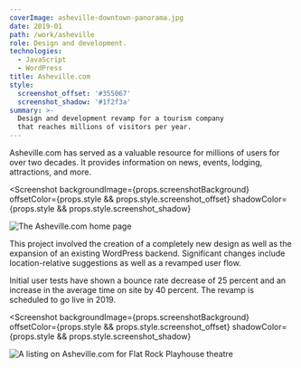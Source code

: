 ```yaml
---
coverImage: asheville-downtown-panorama.jpg
date: 2019-01
path: /work/asheville
role: Design and development.
technologies:
  - JavaScript
  - WordPress
title: Asheville.com
style:
  screenshot_offset: '#355067'
  screenshot_shadow: '#1f2f3a'
summary: >-
  Design and development revamp for a tourism company
  that reaches millions of visitors per year.
---
```


Asheville.com has served as a valuable resource for millions of users for over two
decades. It provides information on news, events, lodging, attractions, and more.

<Screenshot
  backgroundImage={props.screenshotBackground}
  offsetColor={props.style && props.style.screenshot_offset}
  shadowColor={props.style && props.style.screenshot_shadow}
>

![The Asheville.com home page](./asheville-home.png)

</Screenshot>

This project involved the creation of a completely new design as well as the
expansion of an existing WordPress backend. Significant changes include
location-relative suggestions as well as a revamped user flow.

Initial user tests have shown a bounce rate decrease of 25 percent and an
increase in the average time on site by 40 percent. The revamp is scheduled to go
live in 2019.

<Screenshot
  backgroundImage={props.screenshotBackground}
  offsetColor={props.style && props.style.screenshot_offset}
  shadowColor={props.style && props.style.screenshot_shadow}
>

![A listing on Asheville.com for Flat Rock Playhouse theatre](./asheville-listing.png)

</Screenshot>
